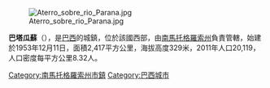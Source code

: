 {{coord|21|42|50|S|52|25|19|W|scale:30000|display=title}}

[[Image:Aterro_sobre_rio_Parana.jpg|thumb]]

'''巴塔瓜蘇'''（{{lang-pt|Bataguassu}}），是[[巴西|巴西]]的城鎮，位於該國西部，由[[南馬托格羅索州|南馬托格羅索州]]負責管轄，始建於1953年12月11日，面積2,417平方公里，海拔高度329米，2011年人口20,119，人口密度每平方公里8.32人。

{{Brazil-geo-stub}}
{{南馬托格羅索州市鎮}}
[[Category:南馬托格羅索州市鎮|Category:南馬托格羅索州市鎮]]
[[Category:巴西城市|Category:巴西城市]]
